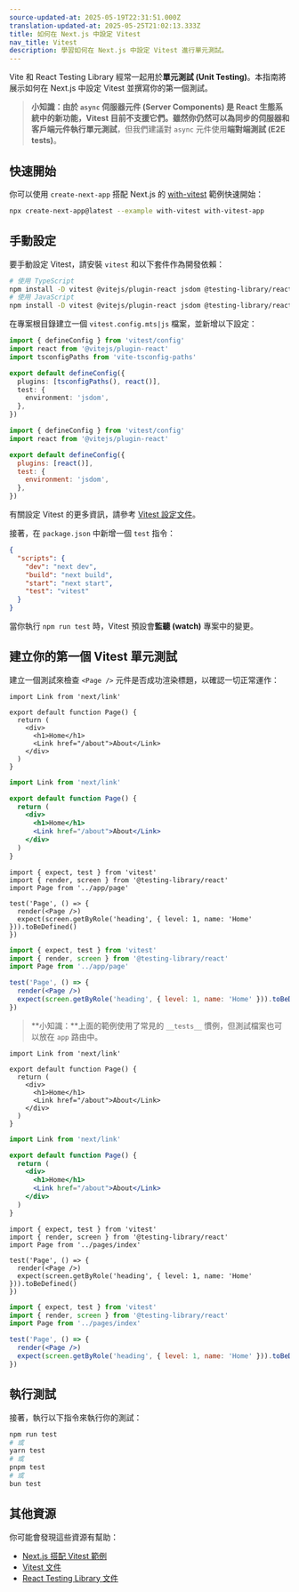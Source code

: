 ```yaml
---
source-updated-at: 2025-05-19T22:31:51.000Z
translation-updated-at: 2025-05-25T21:02:13.333Z
title: 如何在 Next.js 中設定 Vitest
nav_title: Vitest
description: 學習如何在 Next.js 中設定 Vitest 進行單元測試。
---
```


Vite 和 React Testing Library 經常一起用於**單元測試 (Unit Testing)**。本指南將展示如何在 Next.js 中設定 Vitest 並撰寫你的第一個測試。

> **小知識：**由於 `async` 伺服器元件 (Server Components) 是 React 生態系統中的新功能，Vitest 目前不支援它們。雖然你仍然可以為同步的伺服器和客戶端元件執行**單元測試**，但我們建議對 `async` 元件使用**端對端測試 (E2E tests)**。

## 快速開始

你可以使用 `create-next-app` 搭配 Next.js 的 [with-vitest](https://github.com/vercel/next.js/tree/canary/examples/with-vitest) 範例快速開始：

```bash filename="Terminal"
npx create-next-app@latest --example with-vitest with-vitest-app
```

## 手動設定

要手動設定 Vitest，請安裝 `vitest` 和以下套件作為開發依賴：

```bash filename="Terminal"
# 使用 TypeScript
npm install -D vitest @vitejs/plugin-react jsdom @testing-library/react @testing-library/dom vite-tsconfig-paths
# 使用 JavaScript
npm install -D vitest @vitejs/plugin-react jsdom @testing-library/react @testing-library/dom
```

在專案根目錄建立一個 `vitest.config.mts|js` 檔案，並新增以下設定：

```ts filename="vitest.config.mts" switcher
import { defineConfig } from 'vitest/config'
import react from '@vitejs/plugin-react'
import tsconfigPaths from 'vite-tsconfig-paths'

export default defineConfig({
  plugins: [tsconfigPaths(), react()],
  test: {
    environment: 'jsdom',
  },
})
```

```js filename="vitest.config.js" switcher
import { defineConfig } from 'vitest/config'
import react from '@vitejs/plugin-react'

export default defineConfig({
  plugins: [react()],
  test: {
    environment: 'jsdom',
  },
})
```

有關設定 Vitest 的更多資訊，請參考 [Vitest 設定文件](https://vitest.dev/config/#configuration)。

接著，在 `package.json` 中新增一個 `test` 指令：

```json filename="package.json"
{
  "scripts": {
    "dev": "next dev",
    "build": "next build",
    "start": "next start",
    "test": "vitest"
  }
}
```

當你執行 `npm run test` 時，Vitest 預設會**監聽 (watch)** 專案中的變更。

## 建立你的第一個 Vitest 單元測試

建立一個測試來檢查 `<Page />` 元件是否成功渲染標題，以確認一切正常運作：

<AppOnly>

```tsx filename="app/page.tsx" switcher
import Link from 'next/link'

export default function Page() {
  return (
    <div>
      <h1>Home</h1>
      <Link href="/about">About</Link>
    </div>
  )
}
```

```jsx filename="app/page.jsx" switcher
import Link from 'next/link'

export default function Page() {
  return (
    <div>
      <h1>Home</h1>
      <Link href="/about">About</Link>
    </div>
  )
}
```

```tsx filename="__tests__/page.test.tsx" switcher
import { expect, test } from 'vitest'
import { render, screen } from '@testing-library/react'
import Page from '../app/page'

test('Page', () => {
  render(<Page />)
  expect(screen.getByRole('heading', { level: 1, name: 'Home' })).toBeDefined()
})
```

```jsx filename="__tests__/page.test.jsx" switcher
import { expect, test } from 'vitest'
import { render, screen } from '@testing-library/react'
import Page from '../app/page'

test('Page', () => {
  render(<Page />)
  expect(screen.getByRole('heading', { level: 1, name: 'Home' })).toBeDefined()
})
```

> **小知識：**上面的範例使用了常見的 `__tests__` 慣例，但測試檔案也可以放在 `app` 路由中。

</AppOnly>

<PagesOnly>

```tsx filename="pages/index.tsx" switcher
import Link from 'next/link'

export default function Page() {
  return (
    <div>
      <h1>Home</h1>
      <Link href="/about">About</Link>
    </div>
  )
}
```

```jsx filename="pages/index.jsx" switcher
import Link from 'next/link'

export default function Page() {
  return (
    <div>
      <h1>Home</h1>
      <Link href="/about">About</Link>
    </div>
  )
}
```

```tsx filename="__tests__/index.test.tsx" switcher
import { expect, test } from 'vitest'
import { render, screen } from '@testing-library/react'
import Page from '../pages/index'

test('Page', () => {
  render(<Page />)
  expect(screen.getByRole('heading', { level: 1, name: 'Home' })).toBeDefined()
})
```

```jsx filename="__tests__/index.test.jsx" switcher
import { expect, test } from 'vitest'
import { render, screen } from '@testing-library/react'
import Page from '../pages/index'

test('Page', () => {
  render(<Page />)
  expect(screen.getByRole('heading', { level: 1, name: 'Home' })).toBeDefined()
})
```

</PagesOnly>

## 執行測試

接著，執行以下指令來執行你的測試：

```bash filename="Terminal"
npm run test
# 或
yarn test
# 或
pnpm test
# 或
bun test
```

## 其他資源

你可能會發現這些資源有幫助：

- [Next.js 搭配 Vitest 範例](https://github.com/vercel/next.js/tree/canary/examples/with-vitest)
- [Vitest 文件](https://vitest.dev/guide/)
- [React Testing Library 文件](https://testing-library.com/docs/react-testing-library/intro/)